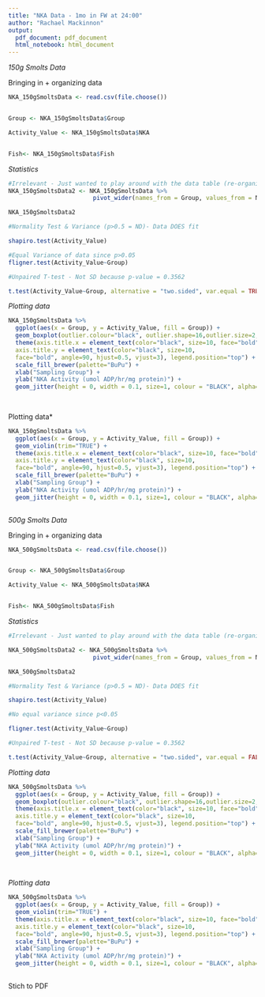 ```yaml
---
title: "NKA Data - 1mo in FW at 24:00"
author: "Rachael Mackinnon"
output:
  pdf_document: pdf_document
  html_notebook: html_document
---
```



*150g Smolts Data*

Bringing in + organizing data 
```r
NKA_150gSmoltsData <- read.csv(file.choose())


Group <- NKA_150gSmoltsData$Group

Activity_Value <- NKA_150gSmoltsData$NKA


Fish<- NKA_150gSmoltsData$Fish

```



*Statistics*

```r

#Irrelevant - Just wanted to play around with the data table (re-organizing)
NKA_150gSmoltsData2 <- NKA_150gSmoltsData %>% 
                        pivot_wider(names_from = Group, values_from = NKA)

NKA_150gSmoltsData2

#Normality Test & Variance (p>0.5 = ND)- Data DOES fit 

shapiro.test(Activity_Value)

#Equal Variance of data since p>0.05
fligner.test(Activity_Value~Group)

#Unpaired T-test - Not SD because p-value = 0.3562

t.test(Activity_Value~Group, alternative = "two.sided", var.equal = TRUE)

```





*Plotting data*
```r


NKA_150gSmoltsData %>%  
  ggplot(aes(x = Group, y = Activity_Value, fill = Group)) +
  geom_boxplot(outlier.colour="black", outlier.shape=16,outlier.size=2, notch=FALSE) +
  theme(axis.title.x = element_text(color="black", size=10, face="bold", vjust=-1.5),
  axis.title.y = element_text(color="black", size=10, 
  face="bold", angle=90, hjust=0.5, vjust=3), legend.position="top") +
  scale_fill_brewer(palette="BuPu") +
  xlab("Sampling Group") +
  ylab("NKA Activity (umol ADP/hr/mg protein)") + 
  geom_jitter(height = 0, width = 0.1, size=1, colour = "BLACK", alpha=0.6) 
  
  
```
Plotting data*
```r

NKA_150gSmoltsData %>%  
  ggplot(aes(x = Group, y = Activity_Value, fill = Group)) +
  geom_violin(trim="TRUE") + 
  theme(axis.title.x = element_text(color="black", size=10, face="bold", vjust=-1.5),
  axis.title.y = element_text(color="black", size=10, 
  face="bold", angle=90, hjust=0.5, vjust=3), legend.position="top") +
  scale_fill_brewer(palette="BuPu") +
  xlab("Sampling Group") +
  ylab("NKA Activity (umol ADP/hr/mg protein)") + 
  geom_jitter(height = 0, width = 0.1, size=1, colour = "BLACK", alpha=0.6) 
  
```


*500g Smolts Data*

Bringing in + organizing data 
```r
NKA_500gSmoltsData <- read.csv(file.choose())


Group <- NKA_500gSmoltsData$Group

Activity_Value <- NKA_500gSmoltsData$NKA


Fish<- NKA_500gSmoltsData$Fish

```



*Statistics*

```r

#Irrelevant - Just wanted to play around with the data table (re-organizing)

NKA_500gSmoltsData2 <- NKA_500gSmoltsData %>% 
                        pivot_wider(names_from = Group, values_from = NKA)

NKA_500gSmoltsData2

#Normality Test & Variance (p>0.5 = ND)- Data DOES fit 

shapiro.test(Activity_Value)

#No equal variance since p<0.05

fligner.test(Activity_Value~Group)

#Unpaired T-test - Not SD because p-value = 0.3562

t.test(Activity_Value~Group, alternative = "two.sided", var.equal = FALSE)

```


*Plotting data*
```r


NKA_500gSmoltsData %>%  
  ggplot(aes(x = Group, y = Activity_Value, fill = Group)) +
  geom_boxplot(outlier.colour="black", outlier.shape=16,outlier.size=2, notch=FALSE) +
  theme(axis.title.x = element_text(color="black", size=10, face="bold", vjust=-1.5),
  axis.title.y = element_text(color="black", size=10, 
  face="bold", angle=90, hjust=0.5, vjust=3), legend.position="top") +
  scale_fill_brewer(palette="BuPu") +
  xlab("Sampling Group") +
  ylab("NKA Activity (umol ADP/hr/mg protein)") + 
  geom_jitter(height = 0, width = 0.1, size=1, colour = "BLACK", alpha=0.6) 
  
  
```
*Plotting data*
```r


NKA_500gSmoltsData %>%  
  ggplot(aes(x = Group, y = Activity_Value, fill = Group)) +
  geom_violin(trim="TRUE") + 
  theme(axis.title.x = element_text(color="black", size=10, face="bold", vjust=-1.5),
  axis.title.y = element_text(color="black", size=10, 
  face="bold", angle=90, hjust=0.5, vjust=3), legend.position="top") +
  scale_fill_brewer(palette="BuPu") +
  xlab("Sampling Group") +
  ylab("NKA Activity (umol ADP/hr/mg protein)") + 
  geom_jitter(height = 0, width = 0.1, size=1, colour = "BLACK", alpha=0.6) 
  
```
Stich to PDF
```r

```